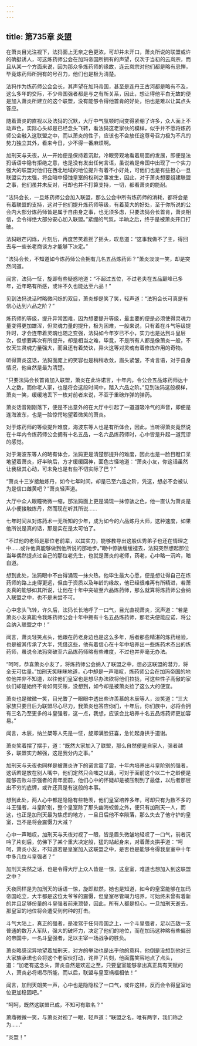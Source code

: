 ```yaml
---
---
---
```

title: 第735章 炎盟
---



在萧炎目光注视下，法犸面上无奈之色更浓，可却并未开口，萧炎所说的联盟或许的确挺诱人，可这炼药师公会在加玛帝国所拥有的声望，仅次于当初的云岚宗，而且从某一个方面来说，因为那众多炼药师的缘故，连云岚宗对他们都是略有忌惮，毕竟炼药师所拥有的号召力，他们也是极为清楚。

法犸作为炼药师公会会长，其声望在加玛帝国，甚至是连丹王古河都是略有不及，这么多年的交际，不少帝国强者都是与之有所关系，因此，想让得他平白无故的便是加入萧炎所建立的这个联盟，没有能够令得他首肯的好处，怕也是难以让其点头答应。

随着萧炎的直视以及法犸的沉默，大厅中气氛顿时间变得紧绷了许多，众人面上不动声色，实际心头却是已经念头飞转，看法犸这老家伙的模样，似乎并不愿将炼药师公会融入这联盟之中，而以萧炎的性子，应该也不会放任这尊号召力极为不凡的势力独立其外，看来今日，少不得一番麻烦啊。

加刑天与夭夜，从一开始便是保持着沉默，冷眼旁观地看着局面的发展，即便是法犸话语中隐有拒绝之意，也是没有发出任何言语，虽说若是帝国中出现了一个实力强大的联盟对他们在西北地域的地位提升有着不小好处，可他们也是有些担心一旦联盟实力太强，将会暗中侵蚀皇室的权利之事发生，因此，对于萧炎想要组建联盟之事，他们虽并未反对，可却也并不打算支持，一切，都看萧炎的能耐。

“法犸会长，一旦炼药师公会加入联盟，那么公会中所有炼药师的消耗，都将会是有着联盟的支持，这对于他们提升炼药师等级，有着莫大的好处，至于你所说的公会内大部分炼药师皆是属于自由身之事，也无须多虑，只要法犸会长首肯，萧炎相信，会令得绝大部分安心加入联盟。”紧绷的气氛，半晌之后，终于是被萧炎开口打破。

法犸眼芒闪烁，片刻后，再度苦笑着摇了摇头，叹息道：“这事我做不了主，得回去与一些长老商谈方才能够下决定。”

“法犸会长，不知道如今炼药师公会拥有几名五品炼药师？”萧炎淡淡一笑，却是突然问道。

闻言，法犸一怔，旋即有些疑惑地道：“不超过五位，不过老夫在五品巅峰已多年，近年略有所感，或许不久也能达至六品！”

见到法犸说话时略微闪烁的双目，萧炎却是笑了笑，轻声道：“法犸会长可真是有信心达到六品之阶？”

炼药师的等级，提升异常困难，因为想要提升等级，最主要的便是必须使得灵魂力量变得更加雄浑，但灵魂力量的提升，极为困难，一般来说，只有着在斗气等级提升时，才会连带着灵魂也随之变强，法犸如今年岁已不小，实力也是达到斗皇层次，但想要再次有所提升，却是相当之难，毕竟，不是所有人都是像萧炎一般，不仅天生灵魂力量强大，而且还有着焚诀，异火这等对灵魂有着修炼作用的奇物。

听得萧炎这话，法犸面庞上的笑容也是稍稍收敛，眉头紧皱，不肯言语，对于自身情况，他自然是最为清楚。

“只要法犸会长首肯加入联盟，萧炎在此许诺言，十年内，令公会五品炼药师达十人之数，而你老人家，也是将会这段时间中，踏入六品之阶。”见到法犸这般模样，萧炎一笑，缓缓地丢下一枚对前者来说，不亚于重磅炸弹的弹药。

萧炎话音刚刚落下，便是不出意外的在大厅中引起了一道道吸冷气的声音，即便是连海波东，也是一脸惊愕地望着微笑的萧炎。

对于炼药师的等级提升难度，海波东等人也是有所体会，因此，当听得萧炎竟然说在十年内令炼药师公会拥有十名五品，一名六品炼药师时，心中皆是升起一道荒谬的感觉。

对于海波东等人的略有体会，法犸更是清楚那提升的难度，因此也是一脸目瞪口呆地望着萧炎，好半晌后，方才缓缓回神，面色古怪地道：“萧炎小友，你这话虽然让我极其心动，可未免也是有些不切实际了巴？”

“萧炎十三岁接触炼丹，如今七年时间，却是已至六品之阶，凭这，想必不会被认为是信口雌黄吧？”萧炎轻声道。

大厅中众人眼瞳微微一缩，那法犸面上更是涌现一抹惊骇之色，他一直认为萧炎是从小便接触炼丹，然而现在听其所说……

七年时间从对炼药术一无所知的少年，成为如今的六品炼丹大师，这种速度，如果他所说是真的话，那是实在是太可怕了。

“不过他的老师是那位老前辈，以其实力，能够教导出这般优秀弟子也还在情理之中……或许他真能够做到他所说的那地步。”眼中惊骇缓缓褪去，法犸突然想起那位当年偶然提点过自己的那位老先生，也就是萧炎的老师，药老，心中略一沉吟，暗自道。

想到此处，法犸眼中不由得涌现一抹火热，他毕生最大心愿，便是想让得自己在炼药师的路上走得更远，但由于资质以及年龄的缘故，他已经很难再有所精进，若萧炎真的能够如其所说，让他在十年中突破至六品炼药师，那么就算将炼药师公会纳入联盟之中，也不是未尝不可。

心中念头飞转，许久后，法犸长长地呼了一口气，目光直视萧炎，沉声道：“若是萧炎小友真能令我炼药师公会十年中拥有十名五品炼药师，那老夫便能应诺，将公会纳入联盟之中！”

闻言，萧炎轻笑点头，他跟在药老身边也是这么多年，后者那些精湛的炼药经验，也是被其传承了大半，凭借这些，他有着信心在十年中培养出一些炼药术杰出的炼药师，虽说令法犸突破至六品炼药师略有些难度，不过也并非毫无办法。

“呵呵，恭喜萧炎小友了，将炼药师公会纳入了联盟之中，想必这联盟的潜力，将全无可估量。”加刑天笑眯眯地道，心中却是一声暗叹，炼药师公会在加玛帝国的地位他并非不知道，以往他们皇室也是想尽办法欲将他们拉拢，可这些性子高傲的家伙们却是始终不肯如何买账，没想到，如今却是被萧炎捡了这么大的便宜。

萧炎也是微微一笑，目光瞥了一眼眼中透出些许羡慕的木辰等人，淡笑道：“三大家族只要日后为联盟尽心尽力，我萧炎也答应你们，十年后，你们族中，必将会拥有三名乃至更多的斗皇强者，这一点，我想，应该会比培养十名五品炼药师更加容易。”

闻言，木辰，纳兰桀等人先是一怔，旋即满脸狂喜，急忙起身拱手道谢。

萧炎笑着摆了摆手，道：“既然大家加入了联盟，那么自然便是自家人，强者越多，联盟实力越强，这是我分内之事。”

加刑天与夭夜也同样是被萧炎许下的诺言震了震，十年内培养出斗皇阶别的强者，这话若是放在别人嘴中，他们定然只会嗤之以鼻，可对于面前这个以二十之龄便是能够击败斗宗强者的青年面前，他们心中的怀疑却是被压制到了最低，以后者那层出不穷的底牌，或许还真是有这般的本事。

想到此处，两人心中都是隐隐有些艳羡，他们皇室培养多年，可却只有为数不多的斗王强者，斗皇阶别，整个皇室除了那头幽海蛟兽之外，便只有加刑天一人，而这，也正是加刑天最为焦虑的地方，一旦日后他不幸陨落，那么失去了他守护的皇室，岂不是将会震慑力大减？

心中一声暗叹，加刑天与夭夜对视了一眼，皆是眉头微皱地轻叹了一口气，前者沉吟了片刻后，仿佛下了某个重大决定般，猛的站起身来，对着萧炎拱手道：“呵呵，萧炎小友，不知道若是皇室加入这联盟之中，是否也是能够令得我皇室中十年中多几位斗皇强者？”

加刑天突然之话，也是令得大厅上众人皆是一惊，这皇室，难道也想加入到这联盟之中？

夭夜同样是为加刑天的话语一惊，旋即默然，她也是知道，如今的皇室能够在加玛帝国屹立，大半都是这位太爷爷的震慑，但皇室尽管竭力培养，可始终未曾有着新的并且足够份量的斗皇强者前来顶替，因此，所有人都是担心，一旦加刑天逝去，那皇室的地位将会遭受到何种的打击。

斗气大陆上，真正的强者，是凌驾于任何帝国之上，一个斗皇强者，足以匹敌一支普通的数万人军队，强大的破坏力，决定了他们的地位，而在加玛这种略有些偏弱的帝国中，一名斗皇强者，足以主宰一场战争的胜负。

萧炎略感诧异地望着加刑天，对方的举动也是出乎他的意料，他倒是没想到他对三大家族承诺也会将这个老家伙打动，诧异了片刻，他面露笑容地点了点头，道：“加老有这念头，萧炎自然是欢迎之至，只要皇室能够拿出真正具有天赋的人，萧炎必将竭尽所能，而以后，联盟与皇室祸福相依！”

闻言，加刑天朗笑一声，心中也是隐隐松了一口气，或许这样，反而会令得皇室地位更加稳固吧。”

“呵呵，既然这联盟已成，不知可有取名？”

萧鼎微微一笑，与萧炎对视了一眼，轻声道：“联盟之名，唯有两字，我们称之为……”

“炎盟！”